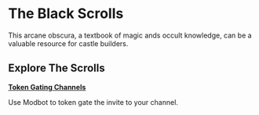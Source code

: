 # The Black Scrolls

This arcane obscura, a textbook of magic ands occult knowledge, can be a valuable resource for castle builders.

## Explore The Scrolls

[**Token Gating Channels**](/guides/modbot)

Use Modbot to token gate the invite to your channel.
